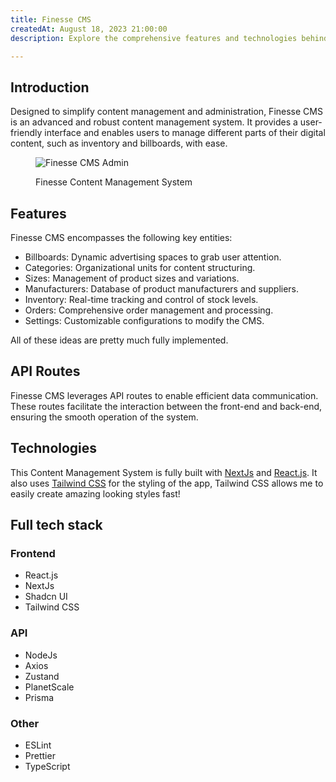 ```yaml
---
title: Finesse CMS
createdAt: August 18, 2023 21:00:00
description: Explore the comprehensive features and technologies behind the Finesse Content Management System (CMS).

---
```


## Introduction

Designed to simplify content management and administration, Finesse CMS is an advanced and robust content management system. It provides a user-friendly interface and enables users to manage different parts of their digital content, such as inventory and billboards, with ease.


<figure>

<Image
	width={692.25}
	height={553.8}
	alt="Finesse CMS Admin"
	src="https://res.cloudinary.com/dsl4v4vk5/image/upload/v1698526116/Screenshot_2023-10-24_at_4.47.06_PM_copy_2_w6ry6z.png"
/>
<figcaption>Finesse Content Management System</figcaption>

</figure>

## Features

Finesse CMS encompasses the following key entities:

- Billboards: Dynamic advertising spaces to grab user attention.
- Categories: Organizational units for content structuring.
- Sizes: Management of product sizes and variations.
- Manufacturers: Database of product manufacturers and suppliers.
- Inventory: Real-time tracking and control of stock levels.
- Orders: Comprehensive order management and processing.
- Settings: Customizable configurations to modify the CMS.

All of these ideas are pretty much fully implemented.

## API Routes

Finesse CMS leverages API routes to enable efficient data communication. These routes facilitate the interaction between the front-end and back-end, ensuring the smooth operation of the system.

## Technologies

This Content Management System is fully built with [NextJs](https://Nextjs.org) and [React.js](https://reactjs.org).
It also uses [Tailwind CSS](https://tailwindcss.com) for the styling of the app, Tailwind CSS allows me to easily create amazing looking styles fast!

## Full tech stack

### Frontend

- React.js
- NextJs
- Shadcn UI
- Tailwind CSS

### API

- NodeJs
- Axios
- Zustand
- PlanetScale
- Prisma

### Other

- ESLint
- Prettier
- TypeScript
